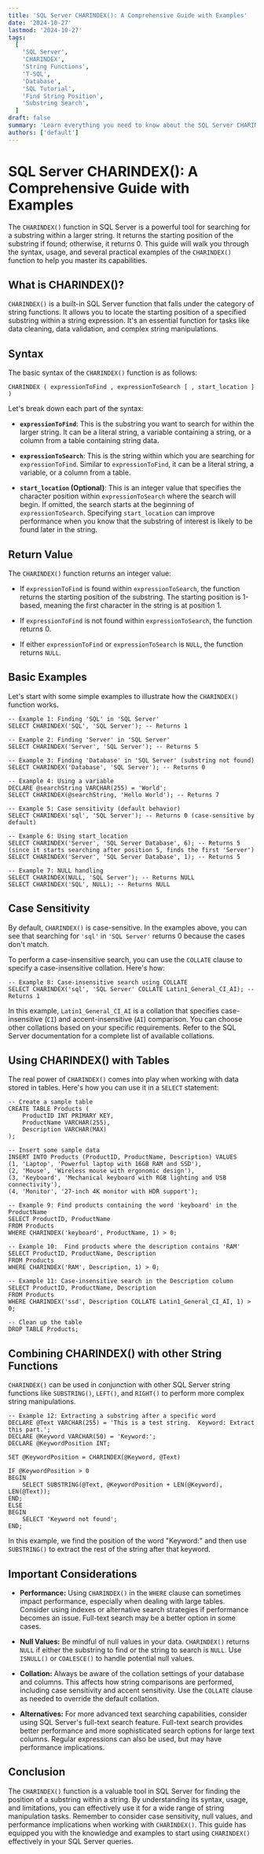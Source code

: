 ```yaml
---
title: 'SQL Server CHARINDEX(): A Comprehensive Guide with Examples'
date: '2024-10-27'
lastmod: '2024-10-27'
tags:
  [
    'SQL Server',
    'CHARINDEX',
    'String Functions',
    'T-SQL',
    'Database',
    'SQL Tutorial',
    'Find String Position',
    'Substring Search',
  ]
draft: false
summary: 'Learn everything you need to know about the SQL Server CHARINDEX() function. This comprehensive guide covers syntax, usage, examples, and important considerations for finding substrings within strings.'
authors: ['default']
---
```


# SQL Server CHARINDEX(): A Comprehensive Guide with Examples

The `CHARINDEX()` function in SQL Server is a powerful tool for searching for a substring within a larger string. It returns the starting position of the substring if found; otherwise, it returns 0. This guide will walk you through the syntax, usage, and several practical examples of the `CHARINDEX()` function to help you master its capabilities.

## What is CHARINDEX()?

`CHARINDEX()` is a built-in SQL Server function that falls under the category of string functions. It allows you to locate the starting position of a specified substring within a string expression. It's an essential function for tasks like data cleaning, data validation, and complex string manipulations.

## Syntax

The basic syntax of the `CHARINDEX()` function is as follows:

```plaintext
CHARINDEX ( expressionToFind , expressionToSearch [ , start_location ] )
```

Let's break down each part of the syntax:

- **`expressionToFind`**: This is the substring you want to search for within the larger string. It can be a literal string, a variable containing a string, or a column from a table containing string data.

- **`expressionToSearch`**: This is the string within which you are searching for `expressionToFind`. Similar to `expressionToFind`, it can be a literal string, a variable, or a column from a table.

- **`start_location` (Optional)**: This is an integer value that specifies the character position within `expressionToSearch` where the search will begin. If omitted, the search starts at the beginning of `expressionToSearch`. Specifying `start_location` can improve performance when you know that the substring of interest is likely to be found later in the string.

## Return Value

The `CHARINDEX()` function returns an integer value:

- If `expressionToFind` is found within `expressionToSearch`, the function returns the starting position of the substring. The starting position is 1-based, meaning the first character in the string is at position 1.

- If `expressionToFind` is not found within `expressionToSearch`, the function returns 0.

- If either `expressionToFind` or `expressionToSearch` is `NULL`, the function returns `NULL`.

## Basic Examples

Let's start with some simple examples to illustrate how the `CHARINDEX()` function works.

```plaintext
-- Example 1: Finding 'SQL' in 'SQL Server'
SELECT CHARINDEX('SQL', 'SQL Server'); -- Returns 1

-- Example 2: Finding 'Server' in 'SQL Server'
SELECT CHARINDEX('Server', 'SQL Server'); -- Returns 5

-- Example 3: Finding 'Database' in 'SQL Server' (substring not found)
SELECT CHARINDEX('Database', 'SQL Server'); -- Returns 0

-- Example 4: Using a variable
DECLARE @searchString VARCHAR(255) = 'World';
SELECT CHARINDEX(@searchString, 'Hello World'); -- Returns 7

-- Example 5: Case sensitivity (default behavior)
SELECT CHARINDEX('sql', 'SQL Server'); -- Returns 0 (case-sensitive by default)

-- Example 6: Using start_location
SELECT CHARINDEX('Server', 'SQL Server Database', 6); -- Returns 5 (since it starts searching after position 5, finds the first 'Server')
SELECT CHARINDEX('Server', 'SQL Server Database', 1); -- Returns 5

-- Example 7: NULL handling
SELECT CHARINDEX(NULL, 'SQL Server'); -- Returns NULL
SELECT CHARINDEX('SQL', NULL); -- Returns NULL
```

## Case Sensitivity

By default, `CHARINDEX()` is case-sensitive. In the examples above, you can see that searching for `'sql'` in `'SQL Server'` returns 0 because the cases don't match.

To perform a case-insensitive search, you can use the `COLLATE` clause to specify a case-insensitive collation. Here's how:

```plaintext
-- Example 8: Case-insensitive search using COLLATE
SELECT CHARINDEX('sql', 'SQL Server' COLLATE Latin1_General_CI_AI); -- Returns 1
```

In this example, `Latin1_General_CI_AI` is a collation that specifies case-insensitive (`CI`) and accent-insensitive (`AI`) comparison. You can choose other collations based on your specific requirements. Refer to the SQL Server documentation for a complete list of available collations.

## Using CHARINDEX() with Tables

The real power of `CHARINDEX()` comes into play when working with data stored in tables. Here's how you can use it in a `SELECT` statement:

```plaintext
-- Create a sample table
CREATE TABLE Products (
    ProductID INT PRIMARY KEY,
    ProductName VARCHAR(255),
    Description VARCHAR(MAX)
);

-- Insert some sample data
INSERT INTO Products (ProductID, ProductName, Description) VALUES
(1, 'Laptop', 'Powerful laptop with 16GB RAM and SSD'),
(2, 'Mouse', 'Wireless mouse with ergonomic design'),
(3, 'Keyboard', 'Mechanical keyboard with RGB lighting and USB connectivity'),
(4, 'Monitor', '27-inch 4K monitor with HDR support');

-- Example 9: Find products containing the word 'keyboard' in the ProductName
SELECT ProductID, ProductName
FROM Products
WHERE CHARINDEX('keyboard', ProductName, 1) > 0;

-- Example 10:  Find products where the description contains 'RAM'
SELECT ProductID, ProductName, Description
FROM Products
WHERE CHARINDEX('RAM', Description, 1) > 0;

-- Example 11: Case-insensitive search in the Description column
SELECT ProductID, ProductName, Description
FROM Products
WHERE CHARINDEX('ssd', Description COLLATE Latin1_General_CI_AI, 1) > 0;

-- Clean up the table
DROP TABLE Products;
```

## Combining CHARINDEX() with other String Functions

`CHARINDEX()` can be used in conjunction with other SQL Server string functions like `SUBSTRING()`, `LEFT()`, and `RIGHT()` to perform more complex string manipulations.

```plaintext
-- Example 12: Extracting a substring after a specific word
DECLARE @Text VARCHAR(255) = 'This is a test string.  Keyword: Extract this part.';
DECLARE @Keyword VARCHAR(50) = 'Keyword:';
DECLARE @KeywordPosition INT;

SET @KeywordPosition = CHARINDEX(@Keyword, @Text)

IF @KeywordPosition > 0
BEGIN
    SELECT SUBSTRING(@Text, @KeywordPosition + LEN(@Keyword), LEN(@Text));
END;
ELSE
BEGIN
    SELECT 'Keyword not found';
END;
```

In this example, we find the position of the word "Keyword:" and then use `SUBSTRING()` to extract the rest of the string after that keyword.

## Important Considerations

- **Performance:** Using `CHARINDEX()` in the `WHERE` clause can sometimes impact performance, especially when dealing with large tables. Consider using indexes or alternative search strategies if performance becomes an issue. Full-text search may be a better option in some cases.

- **Null Values:** Be mindful of null values in your data. `CHARINDEX()` returns `NULL` if either the substring to find or the string to search is `NULL`. Use `ISNULL()` or `COALESCE()` to handle potential null values.

- **Collation:** Always be aware of the collation settings of your database and columns. This affects how string comparisons are performed, including case sensitivity and accent sensitivity. Use the `COLLATE` clause as needed to override the default collation.

- **Alternatives:** For more advanced text searching capabilities, consider using SQL Server's full-text search feature. Full-text search provides better performance and more sophisticated search options for large text columns. Regular expressions can also be used, but may have performance implications.

## Conclusion

The `CHARINDEX()` function is a valuable tool in SQL Server for finding the position of a substring within a string. By understanding its syntax, usage, and limitations, you can effectively use it for a wide range of string manipulation tasks. Remember to consider case sensitivity, null values, and performance implications when working with `CHARINDEX()`. This guide has equipped you with the knowledge and examples to start using `CHARINDEX()` effectively in your SQL Server queries.
